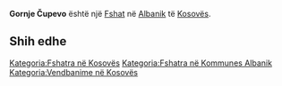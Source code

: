 {{Fshat në Kosovës
 | Emri                = Gornje Čupevo
| sqi_V_name = Çupevë
| sqi_V_FULL_NAME_RO = Çupevë
| sqi_V_FULL_NAME_ND_RO = Cupeve
| sqi_V_SORT_NAME_RG = CUPEVE
| sqi_V_FULL_NAME_RG = Çupevë
| sqi_V_FULL_NAME_ND_RG = Cupeve
| srp_N_name = Gornje Čupevo
| srp_N_FULL_NAME_RO = Gornje Čupevo
| srp_N_FULL_NAME_ND_RO = Gornje Cupevo
| srp_N_SORT_NAME_RG = GORNJECUPEVO
| srp_N_FULL_NAME_RG = Gornje Čupevo
| srp_N_FULL_NAME_ND_RG = Gornje Cupevo
| srp_V_name = Čupevo
| srp_V_FULL_NAME_RO = Čupevo
| srp_V_FULL_NAME_ND_RO = Cupevo
| srp_V_SORT_NAME_RG = CUPEVO
| srp_V_FULL_NAME_RG = Čupevo
| srp_V_FULL_NAME_ND_RG = Cupevo

 | Emri (Rasa dhanore) = 
 | Figura              = 
 | Shteti              = Kosovo
 | Komuna              = Albanik
 | Kodi postar         = 
 | Sipërfaqja          = 

 | Popullsia           = 

 | Regj. i popullsisë  = 
 | Dend. e popullsisë  = 
 | Faqja zyrtare       = 
 <!--- Koordinatat ----> 
 | Gjerësia            = 42.56
 | Gjatësia            = 20.588056
 | Lartësia            = 
}}
'''Gornje Čupevo''' është një [[Fshat]] në [[Albanik]] të [[Kosovës]].

<!-- == Gjeografia == -->
<!-- == Historia == -->
<!-- == Demografia == -->
== Shih edhe ==
{{Komuna Albanik}}
{{Kosovo-Administrata-Cung}}

[[Kategoria:Fshatra në Kosovës]]
[[Kategoria:Fshatra në Kommunes Albanik]]
[[Kategoria:Vendbanime në Kosovës]]